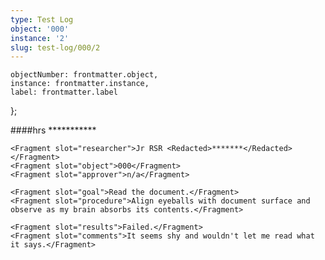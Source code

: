 ```yaml
---
type: Test Log
object: '000'
instance: '2'
slug: test-log/000/2
---
```


    objectNumber: frontmatter.object,
    instance: frontmatter.instance,
    label: frontmatter.label
};

<TestLog item={item} slug={frontmatter.slug}>
    <Fragment slot="date"><RedactedDate/></Fragment>
    <Fragment slot="time"><Redacted>####</Redacted>hrs</Fragment>
    <Fragment slot="location"><Redacted>***********</Redacted></Fragment>

    <Fragment slot="researcher">Jr RSR <Redacted>*******</Redacted></Fragment>
    <Fragment slot="object">000</Fragment>
    <Fragment slot="approver">n/a</Fragment>

    <Fragment slot="goal">Read the document.</Fragment>
    <Fragment slot="procedure">Align eyeballs with document surface and observe as my brain absorbs its contents.</Fragment>

    <Fragment slot="results">Failed.</Fragment>
    <Fragment slot="comments">It seems shy and wouldn't let me read what it says.</Fragment>
</TestLog>